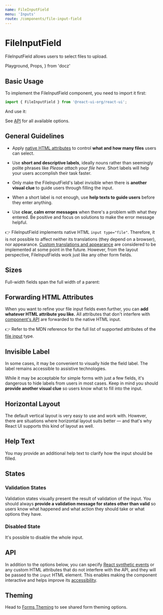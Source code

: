 ```yaml
---
name: FileInputField
menu: 'Inputs'
route: /components/file-input-field
---
```


# FileInputField

FileInputField allows users to select files to upload.

  Playground,
  Props,
} from 'docz'

## Basic Usage

To implement the FileInputField component, you need to import it first:

```js
import { FileInputField } from '@react-ui-org/react-ui';
```

And use it:

<Playground>
  <FileInputField label="Attachment" />
</Playground>

See [API](#api) for all available options.

## General Guidelines

- Apply [native HTML attributes](#forwarding-html-attributes) to control **what
  and how many files** users can select.

- Use **short and descriptive labels**, ideally nouns rather than seemingly
  polite phrases like _Please attach your file here_. Short labels will help
  your users accomplish their task faster.

- Only make the FileInputField's label invisible when there is **another visual
  clue** to guide users through filling the input.

- When a short label is not enough, use **help texts to guide users** before
  they enter anything.

- Use **clear, calm error messages** when there's a problem with what they
  entered. Be positive and focus on solutions to make the error message helpful.

👉 FileInputField implements native HTML `input type="file"`. Therefore, it is
not possible to affect neither its translations (they depend on a browser), nor
appearance.
[Custom translations and appearance](https://github.com/react-ui-org/react-ui/issues/244)
are considered to be implemented at some point in the future. However, from the
layout perspective, FileInputFields work just like any other form fields.

## Sizes

Full-width fields span the full width of a parent:

<Playground>
  <FileInputField
    fullWidth
    label="First name"
  />
</Playground>

## Forwarding HTML Attributes

When you want to refine your file input fields even further, you
can **add whatever HTML attribute you like.** All attributes that don't
interfere with [component's API](#api) are forwarded to the native HTML input.

<Playground>
  <FileInputField
    accept=".pdf,.jpg,.jpeg,.png"
    helpText={`
      Choose up to 10 files. Allowed extensions are .pdf, .jpg, .jpeg, or .png.
      Size limit is 10 MB.
    `}
    label="Attachment"
    multiple
  />
</Playground>

👉 Refer to the MDN reference for the full list of supported attributes of the
[file input](https://developer.mozilla.org/en-US/docs/Web/HTML/Element/input/file)
type.

## Invisible Label

In some cases, it may be convenient to visually hide the field label. The label
remains accessible to assistive technologies.

While it may be acceptable for simple forms with just a few fields, it's
dangerous to hide labels from users in most cases. Keep in mind you should
**provide another visual clue** so users know what to fill into the input.

<Playground>
  <FileInputField
    isLabelVisible={false}
    label="Attachment"
  />
</Playground>

## Horizontal Layout

The default vertical layout is very easy to use and work with. However, there
are situations where horizontal layout suits better — and that's why React UI
supports this kind of layout as well.

<Playground>
  <FileInputField
    label="Attachment"
    layout="horizontal"
  />
  <FileInputField
    fullWidth
    isLabelVisible={false}
    label="Attachment"
    layout="horizontal"
  />
</Playground>

## Help Text

You may provide an additional help text to clarify how the input should be
filled.

<Playground>
  <FileInputField
    helpText="Choose one or more files to upload."
    label="Attachment"
  />
  <FileInputField
    helpText="Choose one or more files to upload."
    label="Attachment"
    layout="horizontal"
  />
  <FileInputField
    fullWidth
    helpText="Choose one or more files to upload."
    label="Attachment"
    layout="horizontal"
  />
</Playground>

## States

### Validation States

Validation states visually present the result of validation of the input. You
should always **provide a validation message for states other than valid** so
users know what happened and what action they should take or what options they
have.

<Playground>
  <FileInputField
    label="Attachment"
    validationState="valid"
    validationText="Looks good!"
  />
  <FileInputField
    label="Attachment"
    validationState="invalid"
    validationText="Your file is too big. Please select something smaller."
  />
  <FileInputField
    label="Attachment"
    validationState="warning"
    validationText={`
      You selected more than 10 files.
      It may take some time before we process them.
    `}
  />
</Playground>

### Disabled State

It's possible to disable the whole input.

<Playground>
  <FileInputField
    disabled
    label="Attachment"
  />
</Playground>

## API

In addition to the options below, you can specify [React synthetic events] or
any custom HTML attributes that do not interfere with the API, and they will be
passed to the `input` HTML element. This enables making the component
interactive and helps improve its [accessibility](#forwarding-html-attributes).

<Props table of={FileInputField} />

## Theming

Head to [Forms Theming](/customize/theming/forms) to see shared form theming
options.

[React synthetic events]: https://reactjs.org/docs/events.html
